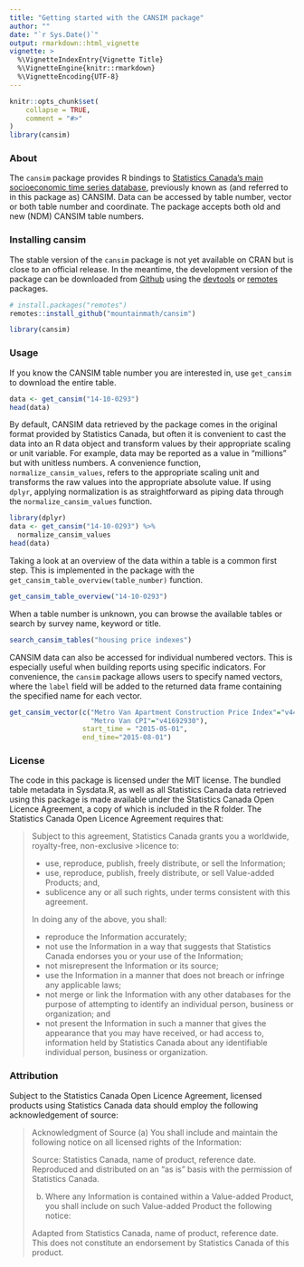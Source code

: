 ```yaml
---
title: "Getting started with the CANSIM package"
author: ""
date: "`r Sys.Date()`"
output: rmarkdown::html_vignette
vignette: >
  %\VignetteIndexEntry{Vignette Title}
  %\VignetteEngine{knitr::rmarkdown}
  %\VignetteEncoding{UTF-8}
---
```


```r
knitr::opts_chunk$set(
	collapse = TRUE,
	comment = "#>"
)
library(cansim)
```

### About

The `cansim` package provides R bindings to [Statistics Canada’s main socioeconomic time series database](https://www150.statcan.gc.ca/n1/en/type/data), previously known as (and referred to in this package as) CANSIM. Data can be accessed by table number, vector or both table number and coordinate. The package accepts both old and new (NDM) CANSIM table numbers.

### Installing cansim

The stable version of the `cansim` package is not yet available on CRAN but is close to an official release. In the meantime, the development version of the package can be downloaded from [Github](https://github.com/mountainMath/cansim) using the [devtools](https://cran.r-project.org/package=devtools) or [remotes](https://cran.r-project.org/package=remotes) packages.
```r
# install.packages("remotes")
remotes::install_github("mountainmath/cansim")

library(cansim)
```

### Usage

If you know the CANSIM table number you are interested in, use `get_cansim` to download the entire table.
```r
data <- get_cansim("14-10-0293")
head(data)
```
By default, CANSIM data retrieved by the package comes in the original format provided by Statistics Canada, but often it is convenient to cast the data into an R data object and transform values by their appropriate scaling or unit variable. For example, data may be reported as a value in "millions" but with unitless numbers. A convenience function, `normalize_cansim_values`, refers to the appropriate scaling unit and transforms the raw values into the appropriate absolute value. If using `dplyr`, applying normalization is as straightforward as piping data through the `normalize_cansim_values` function.
```r
library(dplyr)
data <- get_cansim("14-10-0293") %>% 
  normalize_cansim_values
head(data)
```
Taking a look at an overview of the data within a table is a common first step. This is implemented in the package with the `get_cansim_table_overview(table_number)` function. 
```r
get_cansim_table_overview("14-10-0293")
```
When a table number is unknown, you can browse the available tables or search by survey name, keyword or title.
```r
search_cansim_tables("housing price indexes")
```
CANSIM data can also be accessed for individual numbered vectors. This is especially useful when building reports using specific indicators. For convenience, the `cansim` package allows users to specify named vectors, where the `label` field will be added to the returned data frame containing the specified name for each vector.
```r
get_cansim_vector(c("Metro Van Apartment Construction Price Index"="v44176267",
                    "Metro Van CPI"="v41692930"),
                  start_time = "2015-05-01",
                  end_time="2015-08-01")
```

### License

The code in this package is licensed under the MIT license. The bundled table metadata in Sysdata.R, as well as all Statistics Canada data retrieved using this package is made available under the Statistics Canada Open Licence Agreement, a copy of which is included in the R folder. The Statistics Canada Open Licence Agreement requires that: 

> Subject to this agreement, Statistics Canada grants you a worldwide, royalty-free, non-exclusive >licence to:
> 
> * use, reproduce, publish, freely distribute, or sell the Information;
> * use, reproduce, publish, freely distribute, or sell Value-added Products; and,
> * sublicence any or all such rights, under terms consistent with this agreement.
> 
> In doing any of the above, you shall:
> 
> * reproduce the Information accurately;
> * not use the Information in a way that suggests that Statistics Canada endorses you or your use of the Information;
> * not misrepresent the Information or its source;
> * use the Information in a manner that does not breach or infringe any applicable laws;
> * not merge or link the Information with any other databases for the purpose of attempting to identify an individual person, business or organization; and
> * not present the Information in such a manner that gives the appearance that you may have received, or had access to, information held by Statistics Canada about any identifiable individual person, business or organization.

### Attribution

Subject to the Statistics Canada Open Licence Agreement, licensed products using Statistics Canada data should employ the following acknowledgement of source:

> Acknowledgment of Source
> (a) You shall include and maintain the following notice on all licensed rights of the Information:
>
> Source: Statistics Canada, name of product, reference date. Reproduced and distributed on an "as is" basis with the permission of Statistics Canada.
> 
> (b) Where any Information is contained within a Value-added Product, you shall include on such Value-added Product the following notice:
> 
> Adapted from Statistics Canada, name of product, reference date. This does not constitute an endorsement by Statistics Canada of this product.



